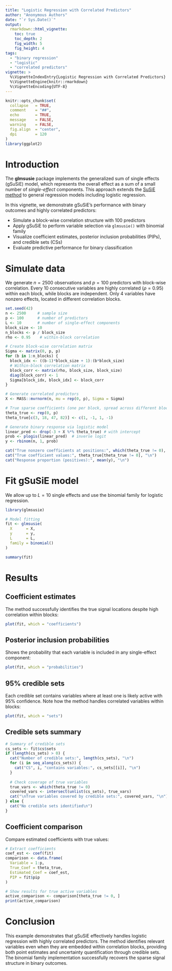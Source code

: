 ```yaml
---
title: "Logistic Regression with Correlated Predictors"
author: "Anonymous Authors"
date: "`r Sys.Date()`"
output:
  rmarkdown::html_vignette:
    toc: true
    toc_depth: 2
    fig_width: 5
    fig_height: 4
tags:
  - "binary regression"
  - "logistic"
  - "correlated predictors"
vignette: >
  %\VignetteIndexEntry{Logistic Regression with Correlated Predictors}
  %\VignetteEngine{knitr::rmarkdown}
  %\VignetteEncoding{UTF-8}
---
```

```r
knitr::opts_chunk$set(
  collapse   = TRUE,
  comment    = "##",
  echo       = TRUE,
  message    = FALSE,
  warning    = FALSE,
  fig.align  = "center",
  dpi        = 120
)
library(ggplot2)
```

# Introduction

The **glmsusie** package implements the generalized sum of single effects (gSuSiE) model, which represents the overall effect as a sum of a small number of *single-effect* components. This approach extends the [SuSiE method](https://stephenslab.github.io/susieR/index.html) to general regression models including logistic regression.

In this vignette, we demonstrate gSuSiE's performance with binary outcomes and highly correlated predictors:

- Simulate a block-wise correlation structure with 100 predictors
- Apply gSuSiE to perform variable selection via `glmsusie()` with binomial family
- Visualize coefficient estimates, posterior inclusion probabilities (PIPs), and credible sets (CSs)
- Evaluate predictive performance for binary classification

# Simulate data

We generate $n=2500$ observations and $p=100$ predictors with block-wise correlation. Every 10 consecutive variables are highly correlated ($\rho=0.95$) within each block, while blocks are independent. Only 4 variables have nonzero effects, located in different correlation blocks.

```r
set.seed(42)
n <- 2500     # sample size
p <- 100      # number of predictors
L <- 10       # number of single-effect components
block_size <- 10
n_blocks <- p / block_size
rho <- 0.95    # within-block correlation

# Create block-wise correlation matrix
Sigma <- matrix(0, p, p)
for (b in 1:n_blocks) {
  block_idx <- ((b-1)*block_size + 1):(b*block_size)
  # Within-block correlation matrix
  block_corr <- matrix(rho, block_size, block_size)
  diag(block_corr) <- 1
  Sigma[block_idx, block_idx] <- block_corr
}

# Generate correlated predictors
X <- MASS::mvrnorm(n, mu = rep(0, p), Sigma = Sigma)

# True sparse coefficients (one per block, spread across different blocks)
theta_true <- rep(0, p)
theta_true[c(3, 18, 47, 82)] <- c(1, -1, 1, -1)

# Generate binary response via logistic model
linear_pred <- drop(-3 + X %*% theta_true) # with intercept
prob <- plogis(linear_pred)  # inverse logit
y <- rbinom(n, 1, prob)

cat("True nonzero coefficients at positions:", which(theta_true != 0), "\n")
cat("True coefficient values:", theta_true[theta_true != 0], "\n")
cat("Response proportion (positives):", mean(y), "\n")
```

# Fit gSuSiE model

We allow up to $L=10$ single effects and use the binomial family for logistic regression.

```r
library(glmsusie)

# Model fitting
fit <- glmsusie(
  X      = X,
  y      = y,
  L      = L,
  family = binomial()
)

summary(fit)
```

# Results

## Coefficient estimates

The method successfully identifies the true signal locations despite high correlation within blocks:

```r
plot(fit, which = "coefficients")
```

## Posterior inclusion probabilities

Shows the probability that each variable is included in any single-effect component:

```r
plot(fit, which = "probabilities")
```

## 95% credible sets

Each credible set contains variables where at least one is likely active with 95% confidence. Note how the method handles correlated variables within blocks:

```r
plot(fit, which = "sets")
```

## Credible sets summary
```r
# Summary of credible sets
cs_sets <- fit$cs$sets
if (length(cs_sets) > 0) {
  cat("Number of credible sets:", length(cs_sets), "\n")
  for (i in seq_along(cs_sets)) {
    cat("CS", i, "contains variables:", cs_sets[[i]], "\n")
  }
  
  # Check coverage of true variables
  true_vars <- which(theta_true != 0)
  covered_vars <- intersect(unlist(cs_sets), true_vars)
  cat("\nTrue variables covered by credible sets:", covered_vars, "\n")
} else {
  cat("No credible sets identified\n")
}
```

## Coefficient comparison

Compare estimated coefficients with true values:

```r
# Extract coefficients
coef_est <- coef(fit)
comparison <- data.frame(
  Variable = 1:p,
  True_Coef = theta_true,
  Estimated_Coef = coef_est,
  PIP = fit$pip
)

# Show results for true active variables
active_comparison <- comparison[theta_true != 0, ]
print(active_comparison)
```

# Conclusion

This example demonstrates that gSuSiE effectively handles logistic regression with highly correlated predictors. The method identifies relevant variables even when they are embedded within correlation blocks, providing both point estimates and uncertainty quantification through credible sets. The binomial family implementation successfully recovers the sparse signal structure in binary outcomes.